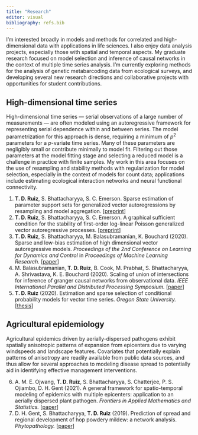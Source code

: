 ```yaml
---
title: "Research"
editor: visual
bibliography: refs.bib
---
```


I'm interested broadly in models and methods for correlated and high-dimensional data with applications in life sciences. I also enjoy data analysis projects, especially those with spatial and temporal aspects. My graduate research focused on model selection and inference of causal networks in the context of multiple time series analysis. I'm currently exploring methods for the analysis of genetic metabarcoding data from ecological surveys, and developing several new research directions and collaborative projects with opportunities for student contributions.

## High-dimensional time series

High-dimensional time series --- serial observations of a large number of measurements --- are often modeled using an autoregressive framework for representing serial dependence within and between series. The model parametrization for this approach is dense, requiring a minimum of $p^2$ parameters for a $p$-variate time series. Many of these parameters are negligibly small or contribute minimally to model fit. Filtering out those parameters at the model fitting stage and selecting a reduced model is a challenge in practice with finite samples. My work in this area focuses on the use of resampling and stability methods with regularization for model selection, especially in the context of models for count data; applications include estimating ecological interaction networks and neural functional connectivity.

1.  **T. D. Ruiz**, S. Bhattacharyya, S. C. Emerson. Sparse estimation of parameter support sets for generalized vector autoregressions by resampling and model aggregation. \[[preprint](https://doi.org/10.48550/arXiv.2307.09684)\]
2.  **T. D. Ruiz**, S. Bhattacharyya, S. C. Emerson. A graphical sufficient condition for the stability of first-order log-linear Poisson generalized vector autoregressive processes. \[[preprint](https://dx.doi.org/10.2139/ssrn.4283477)\]
3.  **T. D. Ruiz**, S. Bhattacharyya, M. Balasubramanian, K. Bouchard (2020). Sparse and low-bias estimation of high dimensional vector autoregressive models. *Proceedings of the 2nd Conference on Learning for Dynamics and Control* in *Proceedings of Machine Learning Research.* \[[paper](https://proceedings.mlr.press/v120/ruiz20a.html)\]
4.  M. Balasubramanian, **T. D. Ruiz**, B. Cook, M. Prabhat, S. Bhattacharyya, A. Shrivastava, K. E. Bouchard (2020). Scaling of union of intersections for inference of granger causal networks from observational data. *IEEE International Parallel and Distributed Processing Symposium.* \[[paper](https://doi.org/10.1109/IPDPS47924.2020.00036)\]
5.  **T. D. Ruiz** (2020). Estimation and sparse selection of conditional probability models for vector time series. *Oregon State University.* \[[thesis](https://ir.library.oregonstate.edu/concern/graduate_thesis_or_dissertations/k0698g13s)\]

## Agricultural epidemiology

Agricultural epidemics driven by aerially-dispersed pathogens exhibit spatially anisotropic patterns of expansion from epicenters due to varying windspeeds and landscape features. Covariates that potentially explain patterns of anisotropy are readily available from public data sources, and thus allow for several approaches to modeling disease spread to potentially aid in identifying effective management interventions.

6.  A. M. E. Ojwang, **T. D. Ruiz**, S. Bhattacharyya, S. Chatterjee, P. S. Ojiambo, D. H. Gent (2021). A general framework for spatio-temporal modeling of epidemics with multiple epicenters: application to an aerially dispersed plant pathogen. *Frontiers in Applied Mathematics and Statistics.* \[[paper](https://doi.org/10.3389/fams.2021.721352)\]
7.  D. H. Gent, S. Bhattacharyya, **T. D. Ruiz** (2019). Prediction of spread and regional development of hop powdery mildew: a network analysis. *Phytopathology.* \[[paper](https://doi.org/10.1094/PHYTO-12-18-0483-R)\]
